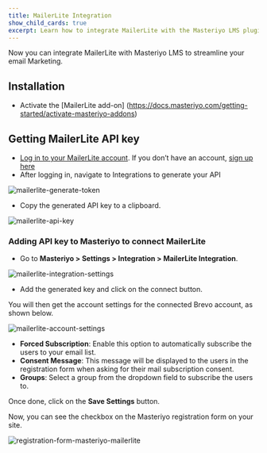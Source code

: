 ```yaml
---
title: MailerLite Integration
show_child_cards: true
excerpt: Learn how to integrate MailerLite with the Masteriyo LMS plugin.
---
```


Now you can integrate MailerLite with Masteriyo LMS to streamline your email Marketing. 

## Installation

- Activate the [MailerLite add-on] (https://docs.masteriyo.com/getting-started/activate-masteriyo-addons)

## Getting MailerLite API key

- [Log in to your MailerLite account](https://accounts.mailerlite.com/). If you don’t have an account, [sign up here](https://www.mailerlite.com/signup)
- After logging in, navigate to Integrations to generate your API

![mailerlite-generate-token](https://github.com/user-attachments/assets/895ec29e-c3c5-496f-975c-df42e681fce1)

- Copy the generated API key to a clipboard.

![mailerlite-api-key](https://github.com/user-attachments/assets/1a174591-b652-4378-9ea2-54ab135b3fdf)

### Adding API key to Masteriyo to connect MailerLite

- Go to **Masteriyo > Settings > Integration > MailerLite Integration**.

![mailerlite-integration-settings](https://github.com/user-attachments/assets/add57eef-dcde-4eb1-9d62-f7b2dc969fc9)

- Add the generated key and click on the connect button.

You will then get the account settings for the connected Brevo account, as shown below.

![mailerlite-account-settings](https://github.com/user-attachments/assets/9da61ce3-40a1-4a34-94e4-042b8215facd)

- **Forced Subscription**: Enable this option to automatically subscribe the users to your email list.
- **Consent Message**: This message will be displayed to the users in the registration form when asking for their mail subscription consent. 
- **Groups**: Select a group from the dropdown field to subscribe the users to.

Once done, click on the **Save Settings** button.

Now, you can see the checkbox on the Masteriyo registration form on your site. 

![registration-form-masteriyo-mailerlite](https://github.com/user-attachments/assets/ab6bea54-a6c7-4adc-bad9-55d5d7fe4781)
